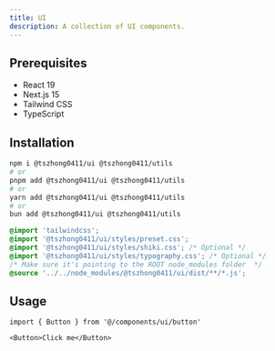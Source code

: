 ```yaml
---
title: UI
description: A collection of UI components.
---
```


## Prerequisites

- React 19
- Next.js 15
- Tailwind CSS
- TypeScript

## Installation

```bash
npm i @tszhong0411/ui @tszhong0411/utils
# or
pnpm add @tszhong0411/ui @tszhong0411/utils
# or
yarn add @tszhong0411/ui @tszhong0411/utils
# or
bun add @tszhong0411/ui @tszhong0411/utils
```

```css title='globals.css'
@import 'tailwindcss';
@import '@tszhong0411/ui/styles/preset.css';
@import '@tszhong0411/ui/styles/shiki.css'; /* Optional */
@import '@tszhong0411/ui/styles/typography.css'; /* Optional */
/* Make sure it's pointing to the ROOT node_modules folder  */
@source '../../node_modules/@tszhong0411/ui/dist/**/*.js';
```

## Usage

```tsx
import { Button } from '@/components/ui/button'
```

```tsx
<Button>Click me</Button>
```

